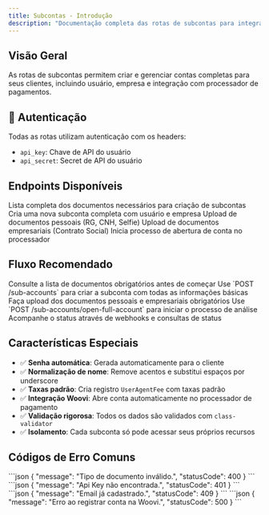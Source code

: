 ```yaml
---
title: Subcontas - Introdução
description: "Documentação completa das rotas de subcontas para integração BaaS"
---
```


## Visão Geral

As rotas de subcontas permitem criar e gerenciar contas completas para seus clientes, incluindo usuário, empresa e integração com processador de pagamentos.

## 🔐 Autenticação

Todas as rotas utilizam autenticação com os headers:
- `api_key`: Chave de API do usuário
- `api_secret`: Secret de API do usuário

## Endpoints Disponíveis

<CardGroup cols={2}>
  <Card
    title="Documentos Obrigatórios"
    icon="file-check"
    href="/baas/sub-accounts/required-documents"
  >
    Lista completa dos documentos necessários para criação de subcontas
  </Card>
  <Card
    title="Criar Subconta"
    icon="plus"
    href="/baas/sub-accounts/create"
  >
    Cria uma nova subconta completa com usuário e empresa
  </Card>
  <Card
    title="Upload Documento Pessoal"
    icon="upload"
    href="/baas/sub-accounts/document-personal"
  >
    Upload de documentos pessoais (RG, CNH, Selfie)
  </Card>
  <Card
    title="Upload Documento Empresa"
    icon="building"
    href="/baas/sub-accounts/document-company"
  >
    Upload de documentos empresariais (Contrato Social)
  </Card>
  <Card
    title="Abrir Conta Completa"
    icon="check-circle"
    href="/baas/sub-accounts/open-account"
  >
    Inicia processo de abertura de conta no processador
  </Card>
</CardGroup>

## Fluxo Recomendado

<Steps>
  <Step title="1. Verificar Documentos">
    Consulte a lista de documentos obrigatórios antes de começar
  </Step>
  <Step title="2. Criar Subconta">
    Use `POST /sub-accounts` para criar a subconta com todas as informações básicas
  </Step>
  <Step title="3. Upload Documentos">
    Faça upload dos documentos pessoais e empresariais obrigatórios
  </Step>
  <Step title="4. Abrir Conta">
    Use `POST /sub-accounts/open-full-account` para iniciar o processo de análise
  </Step>
  <Step title="5. Monitorar">
    Acompanhe o status através de webhooks e consultas de status
  </Step>
</Steps>

## Características Especiais

- ✅ **Senha automática**: Gerada automaticamente para o cliente
- ✅ **Normalização de nome**: Remove acentos e substitui espaços por underscore
- ✅ **Taxas padrão**: Cria registro `UserAgentFee` com taxas padrão
- ✅ **Integração Woovi**: Abre conta automaticamente no processador de pagamento
- ✅ **Validação rigorosa**: Todos os dados são validados com `class-validator`
- ✅ **Isolamento**: Cada subconta só pode acessar seus próprios recursos

## Códigos de Erro Comuns

<AccordionGroup>
  <Accordion title="400 - Bad Request">
    ```json
    {
      "message": "Tipo de documento inválido.",
      "statusCode": 400
    }
    ```
  </Accordion>
  <Accordion title="401 - Unauthorized">
    ```json
    {
      "message": "Api Key não encontrada.",
      "statusCode": 401
    }
    ```
  </Accordion>
  <Accordion title="409 - Conflict">
    ```json
    {
      "message": "Email já cadastrado.",
      "statusCode": 409
    }
    ```
  </Accordion>
  <Accordion title="500 - Internal Server Error">
    ```json
    {
      "message": "Erro ao registrar conta na Woovi.",
      "statusCode": 500
    }
    ```
  </Accordion>
</AccordionGroup>
